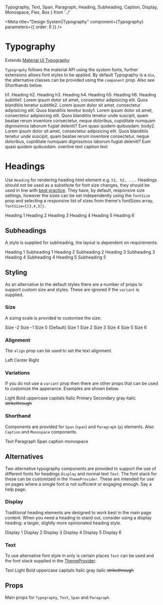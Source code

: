  Typography,
  Text,
  Span,
  Paragraph,
  Heading,
  Subheading,
  Caption,
  Display,
  Monospace,
  Flex,
  Box
} from '../'

<Meta
  title="Design System|Typography"
  component={Typography}
  parameters={{ order: 6 }}
/>

# Typography

Extends [Material UI Typography](https://material-ui.com/components/typography/)

`Typography` follows the material API using the system fonts, further extensions allows font styles to be applied.
By default Typography is a `div`, the alternative classes can be provided using the `component` prop. Also see
Shorthands below.

<Preview>
  <Story name="typography">
    <Flex flexDirection="column">
      <Typography variant="h1" gutterBottom>
        h1. Heading
      </Typography>
      <Typography variant="h2" gutterBottom>
        h2. Heading
      </Typography>
      <Typography variant="h3" gutterBottom>
        h3. Heading
      </Typography>
      <Typography variant="h4" gutterBottom>
        h4. Heading
      </Typography>
      <Typography variant="h5" gutterBottom>
        h5. Heading
      </Typography>
      <Typography variant="h6" gutterBottom>
        h6. Heading
      </Typography>
      <Typography variant="subtitle1" gutterBottom>
        subtitle1. Lorem ipsum dolor sit amet, consectetur adipisicing elit.
        Quos blanditiis tenetur
      </Typography>
      <Typography variant="subtitle2" gutterBottom>
        subtitle2. Lorem ipsum dolor sit amet, consectetur adipisicing elit.
        Quos blanditiis tenetur
      </Typography>
      <Typography variant="body1" gutterBottom>
        body1. Lorem ipsum dolor sit amet, consectetur adipisicing elit. Quos
        blanditiis tenetur unde suscipit, quam beatae rerum inventore
        consectetur, neque doloribus, cupiditate numquam dignissimos laborum
        fugiat deleniti? Eum quasi quidem quibusdam.
      </Typography>
      <Typography variant="body2" gutterBottom>
        body2. Lorem ipsum dolor sit amet, consectetur adipisicing elit. Quos
        blanditiis tenetur unde suscipit, quam beatae rerum inventore
        consectetur, neque doloribus, cupiditate numquam dignissimos laborum
        fugiat deleniti? Eum quasi quidem quibusdam.
      </Typography>
      <Typography variant="overline" display="block" gutterBottom>
        overline text
      </Typography>
      <Typography variant="caption" display="block" gutterBottom>
        caption text
      </Typography>
    </Flex>
  </Story>
</Preview>

# Headings

Use `Heading` for rendering heading html element e.g. `h1, h2, ...`. Headings should not be used as a substitute for font size changes,
they should be used in line with [best practice](https://developer.mozilla.org/en-US/docs/Web/HTML/Element/Heading_Elements). They have, by default,
responsive size settings, however the sizes can be set independently using the `fontSize` prop and selecting a responsive list of sizes from theme's
fontSizes array, `fontSize={[3,4,5]}`.

<Preview>
  <Story name="heading">
    <Flex flexDirection="column">
      <Heading.h1>Heading 1</Heading.h1>
      <Heading.h2>Heading 2</Heading.h2>
      <Heading.h3>Heading 3</Heading.h3>
      <Heading.h4>Heading 4</Heading.h4>
      <Heading.h5>Heading 5</Heading.h5>
      <Heading.h6>Heading 6</Heading.h6>
    </Flex>
  </Story>
</Preview>

## Subheadings

A style is supplied for subheading, the layout is dependent on requirements.

<Preview>
  <Story name="subheading">
    <Flex flexDirection="column">
      <Heading.h1>Heading 1</Heading.h1>
      <Subheading.h1>Subheading 1</Subheading.h1>
      <Heading.h2>Heading 2</Heading.h2>
      <Subheading.h2>Subheading 2</Subheading.h2>
      <Heading.h3>Heading 3</Heading.h3>
      <Subheading.h3>Subheading 3</Subheading.h3>
      <Heading.h4>Heading 4</Heading.h4>
      <Subheading.h4>Subheading 4</Subheading.h4>
      <Heading.h5>Heading 5</Heading.h5>
      <Subheading.h5>Subheading 5</Subheading.h5>
    </Flex>
  </Story>
</Preview>

## Styling

As an alternative to the default styles there are a number of props to support custom size and styles.
These are ignored if the `variant` is supplied.

### Size

A sizing scale is provided to customise the size:

<Preview>
  <Story name="size">
    <Flex flexDirection="column">
      <Typography fontSize={-2}>Size -2</Typography>
      <Typography fontSize={-1}>Size -1</Typography>
      <Typography fontSize={0}>Size 0 (Default)</Typography>
      <Typography fontSize={1}>Size 1</Typography>
      <Typography fontSize={2}>Size 2</Typography>
      <Typography fontSize={3}>Size 3</Typography>
      <Typography fontSize={4}>Size 4</Typography>
      <Typography fontSize={5}>Size 5</Typography>
      <Typography fontSize={6}>Size 6</Typography>
    </Flex>
  </Story>
</Preview>

### Alignment

The `align` prop can be used to set the text alignment.

<Preview>
  <Story name="alignment">
    <Flex flexDirection="column">
      <Text align="left">Left</Text>
      <Text align="center">Center</Text>
      <Text align="right">Right</Text>
    </Flex>
  </Story>
</Preview>

### Variations

If you do not use a `variant` prop then there are other props that can be used to customize the apperance.
Examples are shown below.

<Preview>
  <Story name="variations">
    <Flex justifyContent="space-around" flexWrap="wrap" alignItems="baseline">
      <Box width={1 / 5} p={3}>
        <Typography light={true}>Light</Typography>
      </Box>
      <Box width={1 / 5} p={3}>
        <Typography bold={true}>Bold</Typography>
      </Box>
      <Box width={1 / 5} p={3}>
        <Typography upper={true}>uppercase</Typography>
      </Box>
      <Box width={1 / 5} p={3}>
        <Typography capital={true}>capitals</Typography>
      </Box>
      <Box width={1 / 5} p={3}>
        <Typography italic={true}>Italic</Typography>
      </Box>
      <Box width={1 / 5} p={3}>
        <Typography color="primary">Primary</Typography>
      </Box>
      <Box width={1 / 5} p={3}>
        <Typography color="secondary">Secondary</Typography>
      </Box>
      <Box width={1 / 5} p={3}>
        <Typography color="lighttext">gray</Typography>
      </Box>
      <Box width={1 / 5} p={3}>
        <Typography bold={true} italic={true} capital={true}>
          italic
        </Typography>
      </Box>
      <Box width={1 / 5} p={3}>
        <s>
          <Typography>strikethrough</Typography>
        </s>
      </Box>
    </Flex>
  </Story>
</Preview>

### Shorthand

Components are provided for `Span` (`span`) and `Paragraph` (`p`) elements. Also `Caption` and `Monospace` components.

<Preview>
  <Story name="shorthand">
    <Flex justifyContent="space-around" flexWrap="wrap" alignItems="baseline">
      <Box width={1 / 5} p={3}>
        <Text>Text</Text>
      </Box>
      <Box width={1 / 5} p={3}>
        <Paragraph>Paragraph</Paragraph>
      </Box>
      <Box width={1 / 5} p={3}>
        <Span>Span</Span>
      </Box>
      <Box width={1 / 5} p={3}>
        <Caption>caption</Caption>
      </Box>
      <Box width={1 / 5} p={3}>
        <Monospace>monospace</Monospace>
      </Box>
    </Flex>
  </Story>
</Preview>

## Alternatives

Two alternative typography components are provided to support the use of different fonts for headings `Display` and normal text `Text`.
The font stack for these can be customized in the `ThemeProvider`. These are intended for use on pages where a simgle font is not sufficient
or engaging enough. Say a help page.

### Display

Traditional heading elements are designed to work best in the main page content.
When you need a heading to stand out, consider using a display heading: a larger, slightly more opinionated heading style.

<Preview>
  <Story name="display">
    <Flex flexDirection="column">
      <Display.d1>Display 1</Display.d1>
      <Display.d2>Display 2</Display.d2>
      <Display.d3>Display 3</Display.d3>
      <Display.d4>Display 4</Display.d4>
      <Display.d5>Display 5</Display.d5>
      <Display.d6>Display 6</Display.d6>
    </Flex>
  </Story>
</Preview>

### Text

To use alternative font style in only is certain places `Text` can be used and the font stack supplied in the [ThemeProvider]().

<Preview>
  <Story name="text">
    <Flex justifyContent="space-around" flexWrap="wrap" alignItems="baseline">
      <Box width={1 / 5} p={3}>
        <Text>Text</Text>
      </Box>
      <Box width={1 / 5} p={3}>
        <Text light>Light</Text>
      </Box>
      <Box width={1 / 5} p={3}>
        <Text bold>Bold</Text>
      </Box>
      <Box width={1 / 5} p={3}>
        <Text upper>uppercase</Text>
      </Box>
      <Box width={1 / 5} p={3}>
        <Text capital>capitals</Text>
      </Box>
      <Box width={1 / 5} p={3}>
        <Text italic>Italic</Text>
      </Box>
      <Box width={1 / 5} p={3}>
        <Text color="lighttext">gray</Text>
      </Box>
      <Box width={1 / 5} p={3}>
        <Text bold italic capital>
          italic
        </Text>
      </Box>
      <Box width={1 / 5} p={3}>
        <s>
          <Text>strikethrough</Text>
        </s>
      </Box>
    </Flex>
  </Story>
</Preview>

## Props

Main props for `Typography`, `Text`, `Span` and `Paragraph`.

<Props of={TypographyDocs} />
